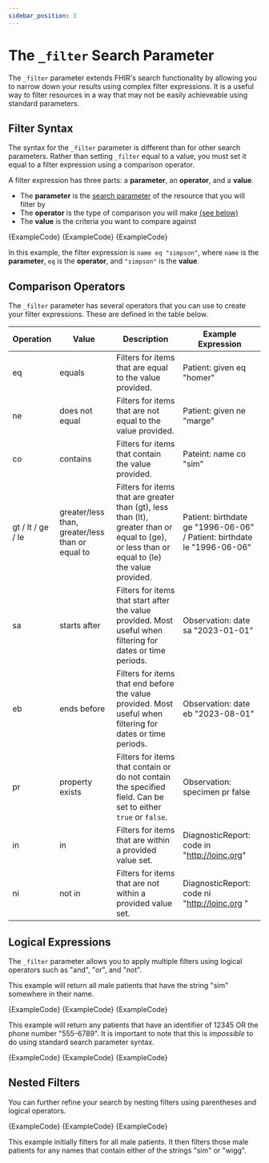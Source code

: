 ```yaml
---
sidebar_position: 3
---
```



# The `_filter` Search Parameter

The `_filter` parameter extends FHIR's search functionality by allowing you to narrow down your results using complex filter expressions. It is a useful way to filter resources in a way that may not be easily achieveable using standard parameters.

## Filter Syntax

The syntax for the `_filter` parameter is different than for other search parameters. Rather than setting `_filter` equal to a value, you must set it equal to a filter expression using a comparison operator.

A filter expression has three parts: a **parameter**, an **operator**, and a **value**.

- The **parameter** is the [search parameter](/docs/search/basic-search#search-parameters) of the resource that you will filter by
- The **operator** is the type of comparison you will make [(see below)](#comparison-operators)
- The **value** is the criteria you want to compare against

<DetailsBlock summary="Example: Filter syntax">
  <Tabs groupId="language">
    <TabItem value="ts" label="Typescript">
      <MedplumCodeBlock language="ts" selectBlocks="syntaxTs">
        {ExampleCode}
      </MedplumCodeBlock>
    </TabItem>
    <TabItem value="cli" label="CLI">
      <MedplumCodeBlock language="bash" selectBlocks="syntaxCli">
        {ExampleCode}
      </MedplumCodeBlock>
    </TabItem>
    <TabItem value="curl" label="cURL">
      <MedplumCodeBlock language="bash" selectBlocks="syntaxCurl">
        {ExampleCode}
      </MedplumCodeBlock>
    </TabItem>
  </Tabs>
</DetailsBlock>

In this example, the filter expression is `name eq "simpson"`, where `name` is the **parameter**, `eq` is the **operator**, and `"simpson"` is the **value**.

## Comparison Operators

The `_filter` parameter has several operators that you can use to create your filter expressions. These are defined in the table below.

| Operation         | Value                                            | Description                                                                                                                                    | Example Expression                                                      |
| ----------------- | ------------------------------------------------ | ---------------------------------------------------------------------------------------------------------------------------------------------- | ----------------------------------------------------------------------- |
| eq                | equals                                           | Filters for items that are equal to the value provided.                                                                                        | Patient: given eq "homer"                                               |
| ne                | does not equal                                   | Filters for items that are not equal to the value provided.                                                                                    | Patient: given ne "marge"                                               |
| co                | contains                                         | Filters for items that contain the value provided.                                                                                             | Pateint: name co "sim"                                                  |
| gt / lt / ge / le | greater/less than, greater/less than or equal to | Filters for items that are greater than (gt), less than (lt), greater than or equal to (ge), or less than or equal to (le) the value provided. | Patient: birthdate ge "1996-06-06" / Patient: birthdate le "1996-06-06" |
| sa                | starts after                                     | Filters for items that start after the value provided. Most useful when filtering for dates or time periods.                                   | Observation: date sa "2023-01-01"                                       |
| eb                | ends before                                      | Filters for items that end before the value provided. Most useful when filtering for dates or time periods.                                    | Observation: date eb "2023-08-01"                                       |
| pr                | property exists                                  | Filters for items that contain or do not contain the specified field. Can be set to either `true` or `false`.                                  | Observation: specimen pr false                                          |
| in                | in                                               | Filters for items that are within a provided value set.                                                                                        | DiagnosticReport: code in "http://loinc.org"                            |
| ni                | not in                                           | Filters for items that are not within a provided value set.                                                                                    | DiagnosticReport: code ni "http://loinc.org "                           |

## Logical Expressions

The `_filter` parameter allows you to apply multiple filters using logical operators such as "and", "or", and "not".

This example will return all male patients that have the string "sim" somewhere in their name.

<DetailsBlock summary="Example: Filtering a serach based on both name and gender">
  <Tabs groupId="language">
    <TabItem value="ts" label="Typescript">
      <MedplumCodeBlock language="ts" selectBlocks="logicalAndTs">
        {ExampleCode}
      </MedplumCodeBlock>
    </TabItem>
    <TabItem value="cli" label="CLI">
      <MedplumCodeBlock language="bash" selectBlocks="logicalAndCli">
        {ExampleCode}
      </MedplumCodeBlock>
    </TabItem>
    <TabItem value="curl" label="cURL">
      <MedplumCodeBlock language="bash" selectBlocks="logicalAndCurl">
        {ExampleCode}
      </MedplumCodeBlock>
    </TabItem>
  </Tabs>
</DetailsBlock>

This example will return any patients that have an identifier of 12345 OR the phone number "555-6789". It is important to note that this is _impossible_ to do using standard search parameter syntax.

<DetailsBlock summary="Example: Filtering a serach based on either an identifier or phone number">
  <Tabs groupId="language">
    <TabItem value="ts" label="Typescript">
      <MedplumCodeBlock language="ts" selectBlocks="logicalOrTs">
        {ExampleCode}
      </MedplumCodeBlock>
    </TabItem>
    <TabItem value="cli" label="CLI">
      <MedplumCodeBlock language="bash" selectBlocks="logicalOrCli">
        {ExampleCode}
      </MedplumCodeBlock>
    </TabItem>
    <TabItem value="curl" label="cURL">
      <MedplumCodeBlock language="bash" selectBlocks="logicalOrCurl">
        {ExampleCode}
      </MedplumCodeBlock>
    </TabItem>
  </Tabs>
</DetailsBlock>

## Nested Filters

You can further refine your search by nesting filters using parentheses and logical operators.

<DetailsBlock summary="Example: Filtering a search based on gender and two potential names">
  <Tabs groupId="language">
    <TabItem value="ts" label="Typescript">
      <MedplumCodeBlock language="ts" selectBlocks="nestedTs">
        {ExampleCode}
      </MedplumCodeBlock>
    </TabItem>
    <TabItem value="cli" label="CLI">
      <MedplumCodeBlock language="bash" selectBlocks="nestedCli">
        {ExampleCode}
      </MedplumCodeBlock>
    </TabItem>
    <TabItem value="curl" label="cURL">
      <MedplumCodeBlock language="bash" selectBlocks="nestedCurl">
        {ExampleCode}
      </MedplumCodeBlock>
    </TabItem>
  </Tabs>
</DetailsBlock>

This example initially filters for all male patients. It then filters those male patients for any names that contain either of the strings "sim" or "wigg".
